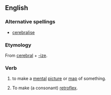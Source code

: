 ==English==

===Alternative spellings===
* [[cerebralise]]

===Etymology===
From [[cerebral]] + [[-ize]].

===Verb===
{{en-verb|cerebraliz|es}}

# to make a [[mental]] [[picture]] or [[map]] of something.
# {{linguistics|obsolete}} To make (a consonant) [[retroflex]].